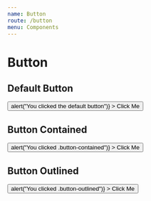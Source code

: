 ```yaml
---
name: Button
route: /button
menu: Components
---
```




# Button

<Props of={Button} />

## Default Button

<Playground>
  <Button
    className="button"
    onClick={() => alert("You clicked the default button")}
  >
    Click Me
  </Button>
</Playground>

## Button Contained

<Playground>
  <Button
    className="button button-contained"
    onClick={() => alert("You clicked .button-contained")}
  >
    Click Me
  </Button>
</Playground>

## Button Outlined

<Playground>
  <Button
    className="button button-outlined"
    onClick={() => alert("You clicked .button-outlined")}
  >
    Click Me
  </Button>
</Playground>